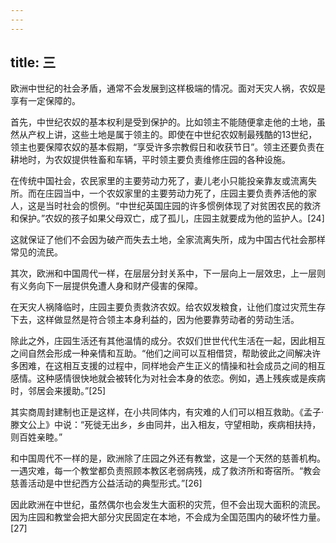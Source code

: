 ```yaml
---
---
---
```

title: 三
---



欧洲中世纪的社会矛盾，通常不会发展到这样极端的情况。面对天灾人祸，农奴是享有一定保障的。

首先，中世纪农奴的基本权利是受到保护的。比如领主不能随便拿走他的土地，虽然从产权上讲，这些土地是属于领主的。即使在中世纪农奴制最残酷的13世纪，领主也要保障农奴的基本假期，“享受许多宗教假日和收获节日”。领主还要负责在耕地时，为农奴提供牲畜和车辆，平时领主要负责维修庄园的各种设施。

在传统中国社会，农民家里的主要劳动力死了，妻儿老小只能投亲靠友或流离失所。而在庄园当中，一个农奴家里的主要劳动力死了，庄园主要负责养活他的家人，这是当时社会的惯例。“中世纪英国庄园的许多惯例体现了对贫困农民的救济和保护。”农奴的孩子如果父母双亡，成了孤儿，庄园主就要成为他的监护人。[24]

这就保证了他们不会因为破产而失去土地，全家流离失所，成为中国古代社会那样常见的流民。

其次，欧洲和中国周代一样，在层层分封关系中，下一层向上一层效忠，上一层则有义务向下一层提供免遭人身和财产侵害的保障。

在天灾人祸降临时，庄园主要负责救济农奴。给农奴发粮食，让他们度过灾荒生存下去，这样做显然是符合领主本身利益的，因为他要靠劳动者的劳动生活。

除此之外，庄园生活还有其他温情的成分。农奴们世世代代生活在一起，因此相互之间自然会形成一种亲情和互助。“他们之间可以互相借贷，帮助彼此之间解决许多困难，在这相互支援的过程中，同样地会产生正义的情操和社会成员之间的相互感情。这种感情很快地就会被转化为对社会本身的依恋。例如，遇上残疾或是疾病时，邻居会来援助。”[25]

其实商周封建制也正是这样，在小共同体内，有灾难的人们可以相互救助。《孟子·滕文公上》中说：“死徙无出乡，乡由同井，出入相友，守望相助，疾病相扶持，则百姓亲睦。”

和中国周代不一样的是，欧洲除了庄园之外还有教堂，这是一个天然的慈善机构。一遇灾难，每一个教堂都负责照顾本教区老弱病残，成了救济所和寄宿所。“教会慈善活动是中世纪西方公益活动的典型形式。”[26]

因此欧洲在中世纪，虽然偶尔也会发生大面积的灾荒，但不会出现大面积的流民。因为庄园和教堂会把大部分灾民固定在本地，不会成为全国范围内的破坏性力量。[27]
